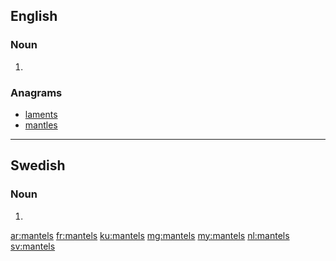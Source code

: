 ==English==

===Noun===
{{head|en|plural}}

# {{plural of|mantel|lang=en}}

===Anagrams===
* [[laments#English|laments]]
* [[mantles#English|mantles]]

----

==Swedish==

===Noun===
{{head|sv|noun form}}

# {{sv-noun-form-indef-gen|mantel}}

[[ar:mantels]]
[[fr:mantels]]
[[ku:mantels]]
[[mg:mantels]]
[[my:mantels]]
[[nl:mantels]]
[[sv:mantels]]